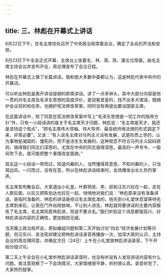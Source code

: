 ```yaml
---
---
---
```

title: 三、林彪在开幕式上讲话
---




8月22日下午，在毛主席住处召开了中央政治局常委会议，确定了全会的开法和安排。

8月23日下午全会正式开幕，主席台上坐着毛、林、周、陈、康五位常委。由毛主席主持会议并宣布开会，周总理宣布了会议日程。

林彪在开幕式上做了长篇讲话。我和绝大多数中委都认为，这是林彪代表中央作的开幕词。

可以听出林彪是离开讲话提纲的即席讲话。讲了一点多钟头，其中大部分内容是他一贯的对毛主席及毛泽东思想的高度评价，是冠冕堂皇的，找不出多大错误，既拥护会议目的和任务，也拥护宪法修改草案，同时没有再提出要设国家主席。

在这篇讲话中，除了同意在宪法修改草案中写上“毛泽东思想是一切工作的指导方针”外，只有一小段话讲的是关于毛主席天才问题，林彪说：“毛主席是天才，我还是坚持这个观点”，“把毛主席伟大领袖、伟大导师、最高统帅用法律的形式固定下来，非常必要”。又说：“有人说毛主席对马列主义没有发展，这是形而上学的，认为事物是凝固的、僵死的，而不是活生生发展的，这种观念不符合马列主义起码原则，值得我们同志们深思的，尤其在中央的同志值得深思。最高的一声号令、一股风吹下去，就可能把整个事情改变面貌。”

其实这一小段话一带而过，知道内幕的人，当然懂得其意思，不知内幕的人，只当耳边风，一闪而过，没有在意。所以在林彪讲话结束时，会场爆发出长久热烈掌声。

毛主席宣布散会后，大家退出小礼堂。叶群把吴、李、邱和汪东兴拉在一起，走在人群后面，以后又把陈伯达也拉在一起，悄悄地对我们说：“林彪原来没有准备讲话，是临时准备的，林彪的讲话是经过毛主席批准的，他先到小礼堂休息室等待毛主席到来后，让我在门外站岗放哨，不让别人进去，林彪就将要讲话的主要内容报告了毛主席，毛主席同意林彪讲，但说不要点名。”我们听到这个消息都很高兴，对林彪讲话内容的正确性，更加相信无疑。

当天晚上政治局开会，原拟编组问题和第二天开始讨论“四五”经济发展计划等问题，但汪东兴、吴法宪却建议把林彪讲话录音再播放一次，加深大家的认识。主持会议的周总理同意，并确定次日（24日）上午在小礼堂放林彪讲话录音，下午开始分组讨论。

第二天上午全会在小礼堂听林彪讲话录音时，也没有听说有人发现讲话内容有什么问题。我注意观察了一下会场情况，大家情绪很平静，听的很认真。录音听完了，大家热烈鼓掌。
